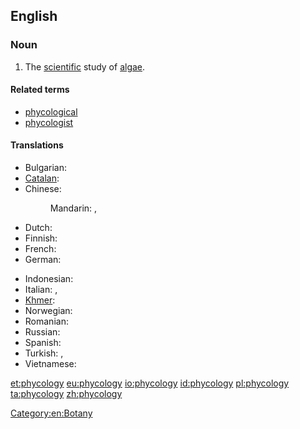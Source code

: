==English==
{{wikipedia}}

===Noun===
{{en-noun|-}}

# The [[scientific]] study of [[algae]].

====Related terms====
* [[phycological]]
* [[phycologist]]

====Translations====
{{trans-top|study of algae}}
* Bulgarian: {{t-|bg|алгология}}
* [[Catalan]]: {{t-|ca|ficologia|f}}
* Chinese:
*: Mandarin: {{t|cmn|藻類學|sc=Hani}}, {{t|cmn|藻类学|tr=zǎolèixué|sc=Hani}}
* Dutch: {{t-|nl|fycologie|f}}
* Finnish: {{t-|fi|levätutkimus}}
* French: {{t+|fr|phycologie}}
* German: {{t+|de|Phykologie|f}}
{{trans-mid}}
* Indonesian: {{t+|id|fikologi}}
* Italian: {{t+|it|algologia|f}},  {{t-|it|ficologia|f}}
* [[Khmer]]: {{t-|km|វារីជាតិវិទ្យា|tr=vieriiciet|sc=Khmr}}
* Norwegian: {{t-|no|fykologi}}
* Romanian: {{t-|ro|ficologie|f}}
* Russian: {{t+|ru|альгология||m}}
* Spanish: {{t+|es|ficología|f}}
* Turkish: {{t-|tr|fikoloji}},  {{t-|tr|algoloji}}
* Vietnamese: {{t-|vi|thuộc tảo}}
{{trans-bottom}}

[[Category:en:Botany]]

[[et:phycology]]
[[eu:phycology]]
[[io:phycology]]
[[id:phycology]]
[[pl:phycology]]
[[ta:phycology]]
[[zh:phycology]]